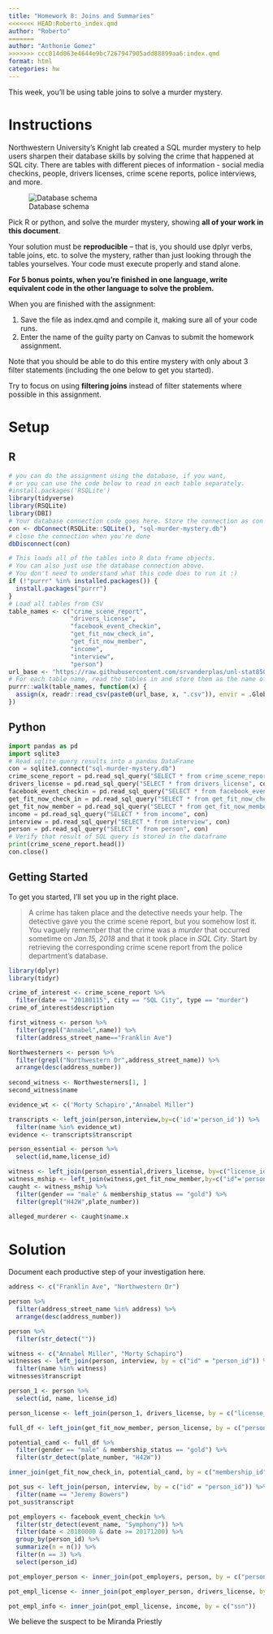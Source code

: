 ```yaml
---
title: "Homework 8: Joins and Summaries"
<<<<<<< HEAD:Roberto_index.qmd
author: "Roberto"
=======
author: "Anthonie Gomez"
>>>>>>> ccc014d063e4644e9bc7267947905add88899aa6:index.qmd
format: html
categories: hw
---
```


This week, you'll be using table joins to solve a murder mystery.

# Instructions
Northwestern University's Knight lab created a SQL murder mystery to help users sharpen their database skills by solving the crime that happened at SQL city. There are tables with different pieces of information - social media checkins, people, drivers licenses, crime scene reports, police interviews, and more. 

![Database schema](https://mystery.knightlab.com/schema.png)

Pick R or python, and solve the murder mystery, showing **all of your work in this document**. 

Your solution must be **reproducible** -- that is, you should use dplyr verbs, table joins, etc. to solve the mystery, rather than just looking through the tables yourselves. Your code must execute properly and stand alone.

**For 5 bonus points, when you're finished in one language, write equivalent code in the other language to solve the problem.**

When you are finished with the assignment: 

1. Save the file as index.qmd and compile it, making sure all of your code runs.
2. Enter the name of the guilty party on Canvas to submit the homework assignment.

Note that you should be able to do this entire mystery with only about 3 filter statements (including the one below to get you started). 

Try to focus on using **filtering joins** instead of filter statements where possible in this assignment.

# Setup

## R

```r
# you can do the assignment using the database, if you want, 
# or you can use the code below to read in each table separately.
#install.packages('RSQLite')
library(tidyverse)
library(RSQLite)
library(DBI)
# Your database connection code goes here. Store the connection as con 
con <- dbConnect(RSQLite::SQLite(), "sql-murder-mystery.db")
# close the connection when you're done
dbDisconnect(con)
```

```r
# This loads all of the tables into R data frame objects. 
# You can also just use the database connection above.
# You don't need to understand what this code does to run it :)
if (!"purrr" %in% installed.packages()) {
  install.packages("purrr")
}
# Load all tables from CSV
table_names <- c("crime_scene_report", 
                 "drivers_license", 
                 "facebook_event_checkin",
                 "get_fit_now_check_in", 
                 "get_fit_now_member", 
                 "income", 
                 "interview",
                 "person")
url_base <- "https://raw.githubusercontent.com/srvanderplas/unl-stat850/main/data/sql-murder/"
# For each table name, read the tables in and store them as the name of the table
purrr::walk(table_names, function(x) {
  assign(x, readr::read_csv(paste0(url_base, x, ".csv")), envir = .GlobalEnv)
})
```



## Python

```python
import pandas as pd
import sqlite3
# Read sqlite query results into a pandas DataFrame
con = sqlite3.connect("sql-murder-mystery.db")
crime_scene_report = pd.read_sql_query("SELECT * from crime_scene_report", con)
drivers_license = pd.read_sql_query("SELECT * from drivers_license", con)
facebook_event_checkin = pd.read_sql_query("SELECT * from facebook_event_checkin", con)
get_fit_now_check_in = pd.read_sql_query("SELECT * from get_fit_now_check_in", con)
get_fit_now_member = pd.read_sql_query("SELECT * from get_fit_now_member", con)
income = pd.read_sql_query("SELECT * from income", con)
interview = pd.read_sql_query("SELECT * from interview", con)
person = pd.read_sql_query("SELECT * from person", con)
# Verify that result of SQL query is stored in the dataframe
print(crime_scene_report.head())
con.close()
```


## Getting Started 

To get you started, I'll set you up in the right place. 


> A crime has taken place and the detective needs your help. The detective gave you the crime scene report, but you somehow lost it. You vaguely remember that the crime was a *murder* that occurred sometime on *Jan.15, 2018* and that it took place in *SQL City*. Start by retrieving the corresponding crime scene report from the police department’s database.

```r
library(dplyr)
library(tidyr)

crime_of_interest <- crime_scene_report %>%
  filter(date == "20180115", city == "SQL City", type == "murder")
crime_of_interest$description
```
```r


first_witness <- person %>% 
  filter(grepl("Annabel",name)) %>% 
  filter(address_street_name=="Franklin Ave")

Northwesterners <- person %>% 
  filter(grepl("Northwestern Dr",address_street_name)) %>% 
  arrange(desc(address_number)) 
  
second_witness <- Northwesterners[1, ]
second_witness$name

evidence_wt <- c('Morty Schapiro',"Annabel Miller")

transcripts <- left_join(person,interview,by=c('id'='person_id')) %>% 
  filter(name %in% evidence_wt)
evidence <- transcripts$transcript

person_essential <- person %>% 
  select(id,name,license_id)
```

```r
witness <- left_join(person_essential,drivers_license, by=c("license_id"="id"))
witness_mship <- left_join(witness,get_fit_now_member,by=c("id"='person_id'))
caught <- witness_mship %>% 
  filter(gender == "male" & membership_status == "gold") %>%
  filter(grepl("H42W",plate_number))
  
alleged_murderer <- caught$name.x


```


# Solution

Document each productive step of your investigation here.

```r
address <- c("Franklin Ave", "Northwestern Dr")

person %>%
  filter(address_street_name %in% address) %>%
  arrange(desc(address_number))

person %>% 
  filter(str_detect(""))

witness <- c("Annabel Miller", "Morty Schapiro")
witnesses <- left_join(person, interview, by = c("id" = "person_id")) %>%
  filter(name %in% witness)
witnesses$transcript

```

```r
person_1 <- person %>%
  select(id, name, license_id)

person_license <- left_join(person_1, drivers_license, by = c("license_id" = "id"))

full_df <- left_join(get_fit_now_member, person_license, by = c("person_id" = "id")) %>% select(-name.x)

potential_cand <- full_df %>%
  filter(gender == "male" & membership_status == "gold") %>%
  filter(str_detect(plate_number, "H42W"))

inner_join(get_fit_now_check_in, potential_cand, by = c("membership_id" = "id"))
```

```r
pot_sus <- left_join(person, interview, by = c("id" = "person_id")) %>%
  filter(name == "Jeremy Bowers")
pot_sus$transcript
```

```r
pot_employers <- facebook_event_checkin %>%
  filter(str_detect(event_name, "Symphony")) %>%
  filter(date < 20180000 & date >= 20171200) %>%
  group_by(person_id) %>%
  summarize(n = n()) %>%
  filter(n == 3) %>%
  select(person_id)

pot_employer_person <- inner_join(pot_employers, person, by = c("person_id" = "id"))

pot_empl_license <- inner_join(pot_employer_person, drivers_license, by = c("license_id" = "id"))

pot_empl_info <- inner_join(pot_empl_license, income, by = c("ssn"))
```
We believe the suspect to be Miranda Priestly
